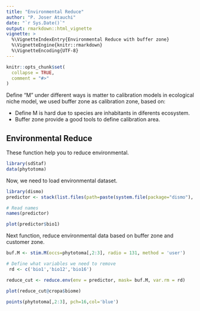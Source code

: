 ```yaml
---
title: "Environmental Reduce"
author: "P. Joser Atauchi"
date: "`r Sys.Date()`"
output: rmarkdown::html_vignette
vignette: >
  %\VignetteIndexEntry{Environmental Reduce with buffer zone}
  %\VignetteEngine{knitr::rmarkdown}
  %\VignetteEncoding{UTF-8}
---
```


```r
knitr::opts_chunk$set(
  collapse = TRUE,
  comment = "#>"
)
```

Define "M" under different ways is matter to calibration models in ecological niche model, we used buffer zone as calibration zone, based on:

- Define M is hard due to species are inhabitants in diferents ecosystem.
- Buffer zone provide a good tools to define calibration area.

## Environmental Reduce

These function help you to reduce environmental. 

```r
library(sdStaf)
data(phytotoma)

```

Now, we need to load environmental dataset.

```r
library(dismo)
predictor <- stack(list.files(path=paste(system.file(package="dismo"),'/ex', sep=''), pattern='grd', full.names=TRUE ))

# Read names 
names(predictor)

plot(predictor$bio1)

```

Next function, reduce environmental data based on buffer zone and customer zone.

```r
buf.M <- stim.M(occs=phytotoma[,2:3], radio = 131, method = 'user')

# Define what variables we need to remove
 rd <- c('bio1','bio12','bio16')

reduce_cut <- reduce.env(env = predictor, mask= buf.M, var.rm = rd)

plot(reduce_cut@cropa$biome)

points(phytotoma[,2:3], pch=16,col='blue')

```


